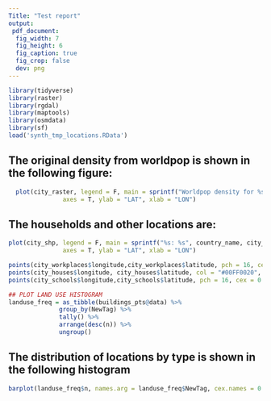 ```yaml
---
Title: "Test report"
output: 
 pdf_document:
  fig_width: 7
  fig_height: 6
  fig_caption: true
  fig_crop: false
  dev: png
---
```


```r
library(tidyverse)
library(raster)
library(rgdal)
library(maptools)
library(osmdata)
library(sf)
load('synth_tmp_locations.RData')
```
## The original density from worldpop is shown in the following figure:

```r
  plot(city_raster, legend = F, main = sprintf("Worldpop density for %s: %s", country_name, city_name),
               axes = T, ylab = "LAT", xlab = "LON")
```

## The households and other locations are:

```r
plot(city_shp, legend = F, main = sprintf("%s: %s", country_name, city_name),
               axes = T, ylab = "LAT", xlab = "LON")

points(city_workplaces$longitude,city_workplaces$latitude, pch = 16, cex = 0.2, col = "#646464FF")
points(city_houses$longitude, city_houses$latitude, col = "#00FF0020", pch = 16, cex = 0.2)
points(city_schools$longitude,city_schools$latitude, pch = 16, cex = 0.2, col = "#0000FF50")
```

```r
## PLOT LAND USE HISTOGRAM
landuse_freq = as_tibble(buildings_pts@data) %>%
              group_by(NewTag) %>%
              tally() %>%
              arrange(desc(n)) %>%
              ungroup()
```        

## The distribution of locations by type is shown in the following histogram
```r
barplot(landuse_freq$n, names.arg = landuse_freq$NewTag, cex.names = 0.6, las = 2)
```
